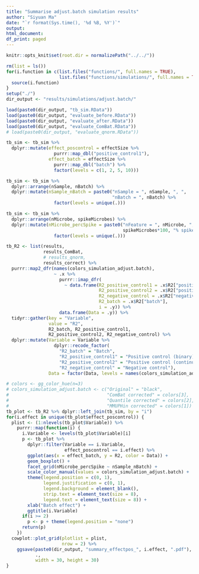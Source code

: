 ```yaml
---
title: "Summarise adjust.batch simulation results"
author: "Siyuan Ma"
date: "`r format(Sys.time(), '%d %B, %Y')`"
output:
html_document:
df_print: paged
---
```

```r
knitr::opts_knit$set(root.dir = normalizePath("../../"))
```
```r
rm(list = ls())
for(i.function in c(list.files("functions/", full.names = TRUE),
                    list.files("functions/simulations/", full.names = TRUE))) {
  source(i.function)
}
setup("./")
dir_output <- "results/simulations/adjust.batch/"
```

```r
load(paste0(dir_output, "tb_sim.RData"))
load(paste0(dir_output, "evaluate_before.RData"))
load(paste0(dir_output, "evaluate_after.RData"))
load(paste0(dir_output, "evaluate_ComBat.RData"))
# load(paste0(dir_output, "evaluate_qnorm.RData"))
```

```r
tb_sim <- tb_sim %>% 
  dplyr::mutate(effect_poscontrol = effectSize %>% 
                  purrr::map_dbl("positive_control1"),
                effect_batch = effectSize %>% 
                  purrr::map_dbl("batch") %>% 
                  factor(levels = c(1, 2, 5, 10)))

tb_sim <- tb_sim %>% 
  dplyr::arrange(nSample, nBatch) %>% 
  dplyr::mutate(nSample_nBatch = paste0("nSample = ", nSample, ", ",
                                        "nBatch = ", nBatch) %>% 
                  factor(levels = unique(.)))

tb_sim <- tb_sim %>% 
  dplyr::arrange(nMicrobe, spikeMicrobes) %>% 
  dplyr::mutate(nMicrobe_percSpike = paste0("nFeature = ", nMicrobe, ", ",
                                            spikeMicrobes*100, "% spiked") %>% 
                  factor(levels = unique(.)))
```

```r
tb_R2 <- list(results, 
              results_ComBat, 
              # results_qnorm, 
              results_correct) %>% 
  purrr::map2_dfr(names(colors_simulation_adjust.batch), 
                  ~ .x %>% 
                    purrr::imap_dfr(
                      ~ data.frame(R2_positive_control1 = .x$R2["positive_control1"],
                                   R2_positive_control2 = .x$R2["positive_control2"],
                                   R2_negative_control = .x$R2["negative_control"],
                                   R2_batch = .x$R2["batch"],
                                   i = .y)) %>% 
                    data.frame(Data = .y)) %>%
  tidyr::gather(key = "Variable",
                value = "R2",
                R2_batch, R2_positive_control1, 
                R2_positive_control2, R2_negative_control) %>% 
  dplyr::mutate(Variable = Variable %>% 
                  dplyr::recode_factor(
                    "R2_batch" = "Batch",
                    "R2_positive_control1" = "Positive control (binary)",
                    "R2_positive_control2" = "Positive control (continuous)",
                    "R2_negative_control" = "Negative control"),
                Data = factor(Data, levels = names(colors_simulation_adjust.batch)))
```

```r
# colors <- gg_color_hue(n=3)
# colors_simulation_adjust.batch <- c("Original" = "black",
#                                     "ComBat corrected" = colors[3],
#                                     "Quantile corrected" = colors[2],
#                                     "MMUPHin corrected" = colors[1])
tb_plot <- tb_R2 %>% dplyr::left_join(tb_sim, by = "i")
for(i.effect in unique(tb_plot$effect_poscontrol)) {
  plist <- (1:nlevels(tb_plot$Variable)) %>% 
    purrr::map(function(i) {
      i.Variable <- levels(tb_plot$Variable)[i]
      p <- tb_plot %>% 
        dplyr::filter(Variable == i.Variable,
                      effect_poscontrol == i.effect) %>% 
        ggplot(aes(x = effect_batch, y = R2, color = Data)) +
        geom_boxplot() +
        facet_grid(nMicrobe_percSpike ~ nSample_nBatch) +
        scale_color_manual(values = colors_simulation_adjust.batch) +
        theme(legend.position = c(0, 1),
              legend.justification = c(0, 1),
              legend.background = element_blank(),
              strip.text = element_text(size = 8),
              legend.text = element_text(size = 8)) +
        xlab("Batch effect") +
        ggtitle(i.Variable)
      if(i >= 2)
        p <- p + theme(legend.position = "none")
      return(p)
    })
  cowplot::plot_grid(plotlist = plist,
                     nrow = 2) %>% 
    ggsave(paste0(dir_output, "summary_effectpos_", i.effect, ".pdf"),
           .,
           width = 30, height = 30)
}
```

